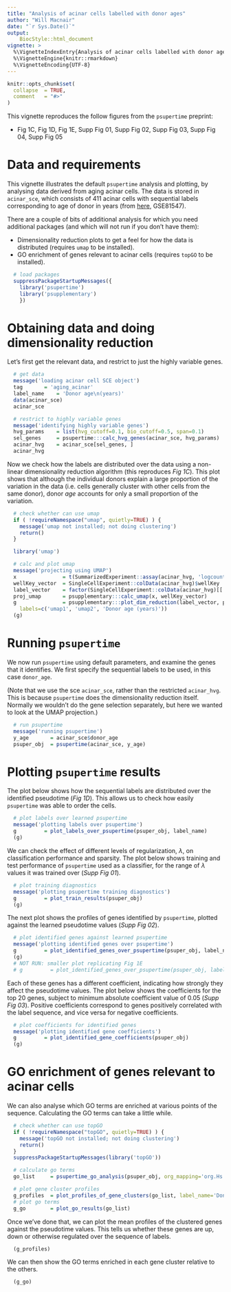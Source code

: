 ```yaml
---
title: "Analysis of acinar cells labelled with donor ages"
author: "Will Macnair"
date: "`r Sys.Date()`"
output: 
    BiocStyle::html_document
vignette: >
  %\VignetteIndexEntry{Analysis of acinar cells labelled with donor ages}
  %\VignetteEngine{knitr::rmarkdown}
  %\VignetteEncoding{UTF-8}
---
```


```r
knitr::opts_chunk$set(
  collapse  = TRUE,
  comment   = "#>"
)
```

This vignette reproduces the follow figures from the `psupertime` preprint:

- Fig 1C, Fig 1D, Fig 1E, Supp Fig 01, Supp Fig 02, Supp Fig 03, Supp Fig 04, Supp Fig 05

# Data and requirements

This vignette illustrates the default `psupertime` analysis and plotting, by analysing data derived from aging acinar cells. The data is stored in `acinar_sce`, which consists of 411 acinar cells with sequential labels corresponding to age of donor in years (from [here](https://www.sciencedirect.com/science/article/pii/S009286741731053X), GSE81547).

There are a couple of bits of additional analysis for which you need additional packages (and which will not run if you don't have them):

- Dimensionality reduction plots to get a feel for how the data is distributed (requires `umap` to be installed).
- GO enrichment of genes relevant to acinar cells (requires `topGO` to be installed).

```r
  # load packages
  suppressPackageStartupMessages({
    library('psupertime')
    library('psupplementary')
    })
```

# Obtaining data and doing dimensionality reduction

Let's first get the relevant data, and restrict to just the highly variable genes.

```r
  # get data
  message('loading acinar cell SCE object')
  tag       = 'aging_acinar'
  label_name    = 'Donor age\n(years)'
  data(acinar_sce)
  acinar_sce

  # restrict to highly variable genes
  message('identifying highly variable genes')
  hvg_params    = list(hvg_cutoff=0.1, bio_cutoff=0.5, span=0.1)
  sel_genes     = psupertime:::calc_hvg_genes(acinar_sce, hvg_params)
  acinar_hvg    = acinar_sce[sel_genes, ]
  acinar_hvg
```

Now we check how the labels are distributed over the data using a non-linear dimensionality reduction algorithm (this reproduces _Fig 1C_). This plot shows that although the individual donors explain a large proportion of the variation in the data (i.e. cells generally cluster with other cells from the same donor), donor _age_ accounts for only a small proportion of the variation.

```r
  # check whether can use umap
  if ( !requireNamespace("umap", quietly=TRUE) ) {
    message('umap not installed; not doing clustering')
    return()
  }

  library('umap')

  # calc and plot umap
  message('projecting using UMAP')
  x               = t(SummarizedExperiment::assay(acinar_hvg, 'logcounts'))
  wellKey_vector  = SingleCellExperiment::colData(acinar_hvg)$wellKey
  label_vector    = factor(SingleCellExperiment::colData(acinar_hvg)[['donor_age']])
  proj_umap       = psupplementary:::calc_umap(x, wellKey_vector)
  g               = psupplementary:::plot_dim_reduction(label_vector, proj_umap$umap1, proj_umap$umap2, 
    labels=c('umap1', 'umap2', 'Donor age (years)'))
  (g)
```

# Running `psupertime`

We now run `psupertime` using default parameters, and examine the genes that it identifies. We first specify the sequential labels to be used, in this case `donor_age`. 

(Note that we use the sce `acinar_sce`, rather than the restricted `acinar_hvg`. This is because `psupertime` does the dimensionality reduction itself. Normally we wouldn't do the gene selection separately, but here we wanted to look at the UMAP projection.)

```r
  # run psupertime
  message('running psupertime')
  y_age       = acinar_sce$donor_age
  psuper_obj  = psupertime(acinar_sce, y_age)
```

# Plotting `psupertime` results

The plot below shows how the sequential labels are distributed over the identified pseudotime (_Fig 1D_). This allows us to check how easily `psupertime` was able to order the cells.

```r
  # plot labels over learned psupertime
  message('plotting labels over psupertime')
  g         = plot_labels_over_psupertime(psuper_obj, label_name)
  (g)
```

We can check the effect of different levels of regularization, $\lambda$, on classification performance and sparsity. The plot below shows training and test performance of `psupertime` used as a classifier, for the range of $\lambda$ values it was trained over (_Supp Fig 01_).

```r
  # plot training diagnostics
  message('plotting psupertime training diagnostics')
  g         = plot_train_results(psuper_obj)
  (g)
```

The next plot shows the profiles of genes identified by `psupertime`, plotted against the learned pseudotime values (_Supp Fig 02_).

```r
  # plot identified genes against learned psupertime
  message('plotting identified genes over psupertime')
  g         = plot_identified_genes_over_psupertime(psuper_obj, label_name)
  (g)
  # NOT RUN: smaller plot replicating Fig 1E
  # g         = plot_identified_genes_over_psupertime(psuper_obj, label_name, n_to_plot=5)
```

Each of these genes has a different coefficient, indicating how strongly they affect the pseudotime values. The plot below shows the coefficients for the top 20 genes, subject to minimum absolute coefficient value of 0.05 (_Supp Fig 03_). Positive coefficients correspond to genes positively correlated with the label sequence, and vice versa for negative coefficients.

```r
  # plot coefficients for identified genes
  message('plotting identified gene coefficients')
  g         = plot_identified_gene_coefficients(psuper_obj)
  (g)
```

# GO enrichment of genes relevant to acinar cells

We can also analyse which GO terms are enriched at various points of the sequence. Calculating the GO terms can take a little while.

```r
  # check whether can use topGO
  if ( !requireNamespace("topGO", quietly=TRUE) ) {
    message('topGO not installed; not doing clustering')
    return()
  }
  suppressPackageStartupMessages(library('topGO'))

  # calculate go terms
  go_list     = psupertime_go_analysis(psuper_obj, org_mapping='org.Hs.eg.db')

  # plot gene cluster profiles
  g_profiles  = plot_profiles_of_gene_clusters(go_list, label_name='Donor age\n(years)')
  # plot go terms
  g_go        = plot_go_results(go_list)
```

Once we've done that, we can plot the mean profiles of the clustered genes against the pseudotime values. This tells us whether these genes are up, down or otherwise regulated over the sequence of labels.
```r
  (g_profiles)
```

We can then show the GO terms enriched in each gene cluster relative to the others.
```r
  (g_go)
```
